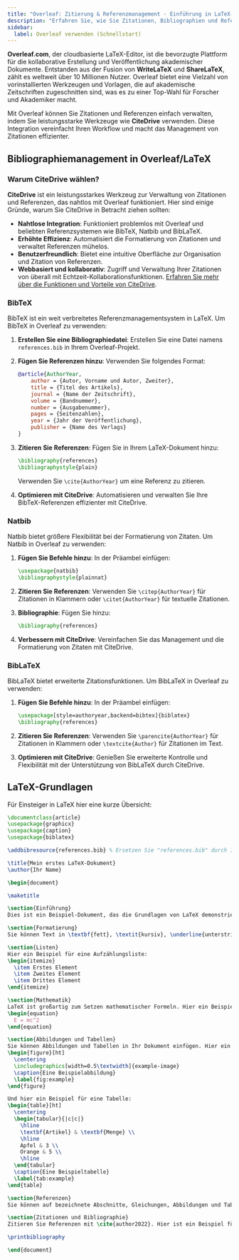 ```yaml
---
title: "Overleaf: Zitierung & Referenzmanagement - Einführung in LaTeX-Bibliographien"
description: "Erfahren Sie, wie Sie Zitationen, Bibliographien und Referenzen in Overleaf mit BibTeX, Natbib und BibLaTeX verwalten. Optimieren Sie Ihren Workflow mit CiteDrive."
sidebar:
  label: Overleaf verwenden (Schnellstart)
---
```



**Overleaf.com**, der cloudbasierte LaTeX-Editor, ist die bevorzugte Plattform für die kollaborative Erstellung und Veröffentlichung akademischer Dokumente. Entstanden aus der Fusion von **WriteLaTeX** und **ShareLaTeX**, zählt es weltweit über 10 Millionen Nutzer. Overleaf bietet eine Vielzahl von vorinstallierten Werkzeugen und Vorlagen, die auf akademische Zeitschriften zugeschnitten sind, was es zu einer Top-Wahl für Forscher und Akademiker macht.

Mit Overleaf können Sie Zitationen und Referenzen einfach verwalten, indem Sie leistungsstarke Werkzeuge wie **CiteDrive** verwenden. Diese Integration vereinfacht Ihren Workflow und macht das Management von Zitationen effizienter.

<CiteDrive />

## Bibliographiemanagement in Overleaf/LaTeX

### Warum CiteDrive wählen?

**CiteDrive** ist ein leistungsstarkes Werkzeug zur Verwaltung von Zitationen und Referenzen, das nahtlos mit Overleaf funktioniert. Hier sind einige Gründe, warum Sie CiteDrive in Betracht ziehen sollten:

- **Nahtlose Integration**: Funktioniert problemlos mit Overleaf und beliebten Referenzsystemen wie BibTeX, Natbib und BibLaTeX.
- **Erhöhte Effizienz**: Automatisiert die Formatierung von Zitationen und verwaltet Referenzen mühelos.
- **Benutzerfreundlich**: Bietet eine intuitive Oberfläche zur Organisation und Zitation von Referenzen.
- **Webbasiert und kollaborativ**: Zugriff und Verwaltung Ihrer Zitationen von überall mit Echtzeit-Kollaborationsfunktionen.
[Erfahren Sie mehr über die Funktionen und Vorteile von CiteDrive](https://www.citedrive.com).

### BibTeX

BibTeX ist ein weit verbreitetes Referenzmanagementsystem in LaTeX. Um BibTeX in Overleaf zu verwenden:

1. **Erstellen Sie eine Bibliographiedatei**: Erstellen Sie eine Datei namens `references.bib` in Ihrem Overleaf-Projekt.
2. **Fügen Sie Referenzen hinzu**: Verwenden Sie folgendes Format:

   ```bibtex
   @article{AuthorYear,
       author = {Autor, Vorname und Autor, Zweiter},
       title = {Titel des Artikels},
       journal = {Name der Zeitschrift},
       volume = {Bandnummer},
       number = {Ausgabenummer},
       pages = {Seitenzahlen},
       year = {Jahr der Veröffentlichung},
       publisher = {Name des Verlags}
   }
   ```

3. **Zitieren Sie Referenzen**: Fügen Sie in Ihrem LaTeX-Dokument hinzu:

   ```latex
   \bibliography{references}
   \bibliographystyle{plain}
   ```

   Verwenden Sie `\cite{AuthorYear}` um eine Referenz zu zitieren.

4. **Optimieren mit CiteDrive**: Automatisieren und verwalten Sie Ihre BibTeX-Referenzen effizienter mit CiteDrive.

### Natbib

Natbib bietet größere Flexibilität bei der Formatierung von Zitaten. Um Natbib in Overleaf zu verwenden:

1. **Fügen Sie Befehle hinzu**: In der Präambel einfügen:

   ```latex
   \usepackage{natbib}
   \bibliographystyle{plainnat}
   ```

2. **Zitieren Sie Referenzen**: Verwenden Sie `\citep{AuthorYear}` für Zitationen in Klammern oder `\citet{AuthorYear}` für textuelle Zitationen.

3. **Bibliographie**: Fügen Sie hinzu:

   ```latex
   \bibliography{references}
   ```

4. **Verbessern mit CiteDrive**: Vereinfachen Sie das Management und die Formatierung von Zitaten mit CiteDrive.

### BibLaTeX

BibLaTeX bietet erweiterte Zitationsfunktionen. Um BibLaTeX in Overleaf zu verwenden:

1. **Fügen Sie Befehle hinzu**: In der Präambel einfügen:

   ```latex
   \usepackage[style=authoryear,backend=bibtex]{biblatex}
   \bibliography{references}
   ```

2. **Zitieren Sie Referenzen**: Verwenden Sie `\parencite{AuthorYear}` für Zitationen in Klammern oder `\textcite{Author}` für Zitationen im Text.

3. **Optimieren mit CiteDrive**: Genießen Sie erweiterte Kontrolle und Flexibilität mit der Unterstützung von BibLaTeX durch CiteDrive.

## LaTeX-Grundlagen

Für Einsteiger in LaTeX hier eine kurze Übersicht:

```latex
\documentclass{article}
\usepackage{graphicx}
\usepackage{caption}
\usepackage{biblatex}

\addbibresource{references.bib} % Ersetzen Sie "references.bib" durch Ihre Bibliographiedatei

\title{Mein erstes LaTeX-Dokument}
\author{Ihr Name}

\begin{document}

\maketitle

\section{Einführung}
Dies ist ein Beispiel-Dokument, das die Grundlagen von LaTeX demonstriert.

\section{Formatierung}
Sie können Text in \textbf{fett}, \textit{kursiv}, \underline{unterstrichen} oder \texttt{Schreibmaschinen}-Schrift formatieren.

\section{Listen}
Hier ein Beispiel für eine Aufzählungsliste:
\begin{itemize}
  \item Erstes Element
  \item Zweites Element
  \item Drittes Element
\end{itemize}

\section{Mathematik}
LaTeX ist großartig zum Setzen mathematischer Formeln. Hier ein Beispiel für eine Gleichung:
\begin{equation}
  E = mc^2
\end{equation}

\section{Abbildungen und Tabellen}
Sie können Abbildungen und Tabellen in Ihr Dokument einfügen. Hier ein Beispiel für eine Abbildung:
\begin{figure}[ht]
  \centering
  \includegraphics[width=0.5\textwidth]{example-image}
  \caption{Eine Beispielabbildung}
  \label{fig:example}
\end{figure}

Und hier ein Beispiel für eine Tabelle:
\begin{table}[ht]
  \centering
  \begin{tabular}{|c|c|}
    \hline
    \textbf{Artikel} & \textbf{Menge} \\
    \hline
    Apfel & 3 \\
    Orange & 5 \\
    \hline
  \end{tabular}
  \caption{Eine Beispieltabelle}
  \label{tab:example}
\end{table}

\section{Referenzen}
Sie können auf bezeichnete Abschnitte, Gleichungen, Abbildungen und Tabellen verweisen. Zum Beispiel, siehe Abbildung~\ref{fig:example} und Tabelle~\ref{tab:example}.

\section{Zitationen und Bibliographie}
Zitieren Sie Referenzen mit \cite{author2022}. Hier ist ein Beispiel für eine Zitation.

\printbibliography

\end{document}
```

